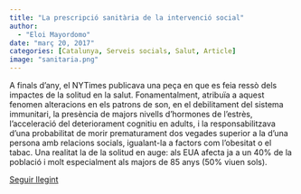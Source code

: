 ```yaml
---
title: "La prescripció sanitària de la intervenció social"
author: 
  - "Eloi Mayordomo"
date: "març 20, 2017"
categories: [Catalunya, Serveis socials, Salut, Article]
image: "sanitaria.png"
---
```


A finals d'any, el NYTimes publicava una peça en que es feia ressò dels impactes de la solitud en la salut. Fonamentalment, atribuïa a aquest fenomen alteracions en els patrons de son, en el debilitament del sistema immunitari, la presència de majors nivells d'hormones de l'estrès, l'acceleració del deteriorament cognitiu en adults, i la responsabilitzava d'una probabilitat de morir prematurament dos vegades superior a la d'una persona amb relacions socials, igualant-la a factors com l'obesitat o el tabac. Una realitat la de la solitud en auge: als EUA afecta ja a un 40% de la població i molt especialment als majors de 85 anys (50% viuen sols).

[Seguir llegint](https://lleiengel.cat/ps/)

